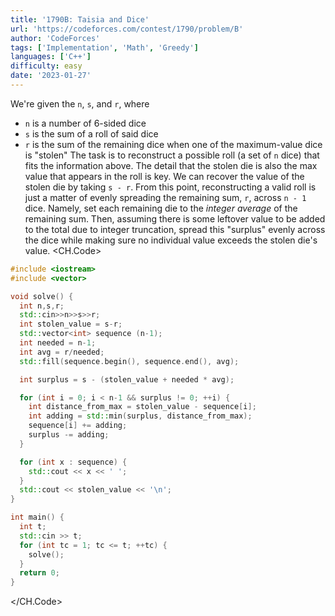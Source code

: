 ```yaml
---
title: '1790B: Taisia and Dice'
url: 'https://codeforces.com/contest/1790/problem/B'
author: 'CodeForces'
tags: ['Implementation', 'Math', 'Greedy'] 
languages: ['C++']
difficulty: easy
date: '2023-01-27'
---
```

We're given the `n`, `s`, and `r`, where
+ `n` is a number of 6-sided dice
+ `s` is the sum of a roll of said dice
+ `r` is the sum of the remaining dice when one of the maximum-value dice is "stolen"
The task is to reconstruct a possible roll (a set of `n` dice) that fits the information above.
The detail that the stolen die is also the max value that appears in the roll is key.
We can recover the value of the stolen die by taking `s - r`. From this point, reconstructing a valid roll
is just a matter of evenly spreading the remaining sum, `r`, across `n - 1` dice. Namely, set each remaining die to the *integer average* of the remaining sum.
Then, assuming there is some leftover value to be added to the total due to integer truncation, spread this "surplus" evenly across the dice while making sure no individual value exceeds the stolen die's value.
<CH.Code>

```cpp 
#include <iostream>
#include <vector>

void solve() {
  int n,s,r;
  std::cin>>n>>s>>r;
  int stolen_value = s-r;
  std::vector<int> sequence (n-1);
  int needed = n-1;
  int avg = r/needed;
  std::fill(sequence.begin(), sequence.end(), avg);

  int surplus = s - (stolen_value + needed * avg);

  for (int i = 0; i < n-1 && surplus != 0; ++i) {
    int distance_from_max = stolen_value - sequence[i];
    int adding = std::min(surplus, distance_from_max);
    sequence[i] += adding;
    surplus -= adding;
  }

  for (int x : sequence) {
    std::cout << x << ' ';
  }
  std::cout << stolen_value << '\n';
}

int main() {
  int t;
  std::cin >> t;
  for (int tc = 1; tc <= t; ++tc) {
    solve();
  }
  return 0;
}

```

</CH.Code>
